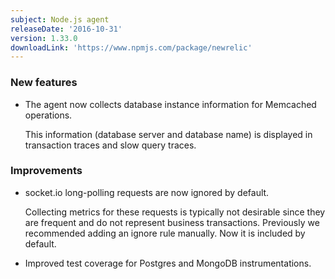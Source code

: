 ```yaml
---
subject: Node.js agent
releaseDate: '2016-10-31'
version: 1.33.0
downloadLink: 'https://www.npmjs.com/package/newrelic'
---
```


### New features

* The agent now collects database instance information for Memcached operations.

  This information (database server and database name) is displayed in transaction traces and slow query traces.

### Improvements

* socket.io long-polling requests are now ignored by default.

  Collecting metrics for these requests is typically not desirable since they are frequent and do not represent business transactions. Previously we recommended adding an ignore rule manually. Now it is included by default.
* Improved test coverage for Postgres and MongoDB instrumentations.
